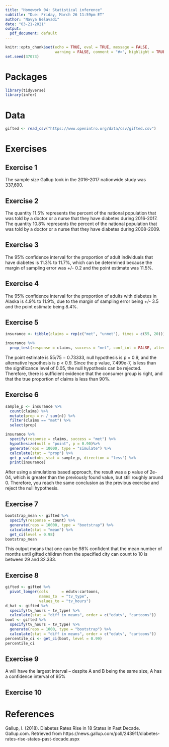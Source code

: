```yaml
---
title: "Homework 04: Statistical inference"
subtitle: "Due: Friday, March 26 11:59pm ET"
author: "Navya Belavadi"
date: "03-21-2021"
output:
  pdf_document: default
---
```


```r
knitr::opts_chunk$set(echo = TRUE, eval = TRUE, message = FALSE, 
                      warning = FALSE, comment = "#>", highlight = TRUE)
set.seed(37073)
```

# Packages

```r
library(tidyverse)
library(infer)
```

# Data

```r
gifted <- read_csv("https://www.openintro.org/data/csv/gifted.csv")
```

# Exercises

## Exercise 1
The sample size Gallup took in the 2016-2017 nationwide study was 337,690.

## Exercise 2
The quantity 11.5% represents the percent of the national population that was told by a doctor or a nurse that they have diabetes during 2016-2017. The quantity 10.8% represents the percent of the national population that was told by a doctor or a nurse that they have diabetes during 2008-2009.

## Exercise 3
The 95% confidence interval for the proportion of adult individuals that have diabetes is 11.3% to 11.7%, which can be determined because the margin of sampling error was +/- 0.2 and the point estimate was 11.5%. 

## Exercise 4
The 95% confidence interval for the proportion of adults with diabetes in Alaska is 4.9% to 11.9%, due to the margin of sampling error being +/- 3.5 and the point estimate being 8.4%.

## Exercise 5
```r
insurance <- tibble(claims = rep(c("met", "unmet"), times = c(55, 20)))

insurance %>%
  prop_test(response = claims, success = "met", conf_int = FALSE, alternative = "less", z = TRUE, p = 0.9)
```

The point estimate is 55/75 = 0.73333, null hypothesis is p = 0.9, and the alternative hypothesis is p < 0.9. Since the p value, 7.499e-7, is less than the significance level of 0.05, the null hypothesis can be rejected. Therefore, there is sufficient evidence that the consumer group is right, and that the true proportion of claims is less than 90%.

## Exercise 6
```r
sample_p <- insurance %>%
  count(claims) %>%
  mutate(prop = n / sum(n)) %>%
  filter(claims == "met") %>%
  select(prop)

insurance %>%
  specify(response = claims, success = "met") %>%
  hypothesize(null = "point", p = 0.90)%>%
  generate(reps = 10000, type = "simulate") %>%
  calculate(stat = "prop") %>%
  get_p_value(obs_stat = sample_p, direction = "less") %>%
  print(insurance)
```
After using a simulations based approach, the result was a p value of 2e-04, which is greater than the previously found value, but still roughly around 0. Therefore, you reach the same conclusion as the previous exercise and reject the null hypothesis. 

## Exercise 7
```r
bootstrap_mean <- gifted %>%
  specify(response = count) %>%
  generate(reps = 10000, type = "bootstrap") %>%
  calculate(stat = "mean") %>%
  get_ci(level = 0.98)
bootstrap_mean
```
This output means that one can be 98% confident that the mean number of months until gifted children from the specified city can count to 10 is between 29 and 32.333. 

## Exercise 8

```r
gifted <- gifted %>% 
  pivot_longer(cols      = edutv:cartoons, 
               names_to  = "tv_type", 
               values_to = "tv_hours")
d_hat <- gifted %>%
  specify(tv_hours ~ tv_type) %>%
  calculate(stat = "diff in means", order = c("edutv", "cartoons"))
boot <- gifted %>%
  specify(tv_hours ~ tv_type) %>%
  generate(reps = 1000, type = "bootstrap") %>%
  calculate(stat = "diff in means", order = c("edutv", "cartoons"))
percentile_ci <- get_ci(boot, level = 0.99)
percentile_ci
```

## Exercise 9
A will have the largest interval -- despite A and B being the same size, A has a confidence interval of 95% 


## Exercise 10


# References

Gallup, I. (2018). Diabetes Rates Rise in 18 States in Past Decade. 
Gallup.com. Retrieved from 
https://news.gallup.com/poll/243911/diabetes-rates-rise-states-past-decade.aspx
